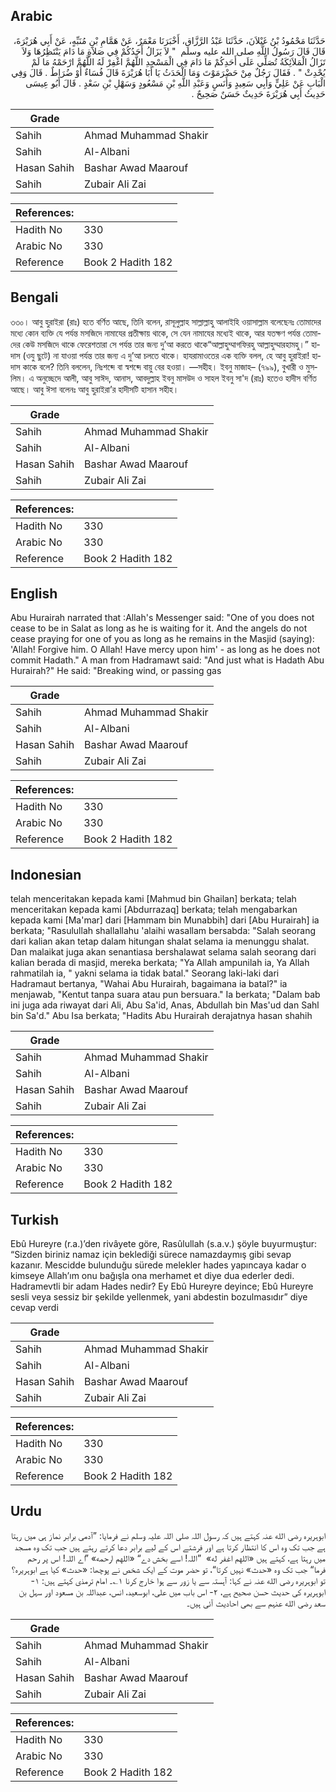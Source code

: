 ## Arabic


<div dir="rtl" lang="ar" style={{fontSize:'larger',backgroundColor:'#f8f9fa',padding:20}}>
حَدَّثَنَا مَحْمُودُ بْنُ غَيْلاَنَ، حَدَّثَنَا عَبْدُ الرَّزَّاقِ، أَخْبَرَنَا مَعْمَرٌ، عَنْ هَمَّامِ بْنِ مُنَبِّهٍ، عَنْ أَبِي هُرَيْرَةَ، قَالَ قَالَ رَسُولُ اللَّهِ صلى الله عليه وسلم ‏ "‏ لاَ يَزَالُ أَحَدُكُمْ فِي صَلاَةٍ مَا دَامَ يَنْتَظِرُهَا وَلاَ تَزَالُ الْمَلاَئِكَةُ تُصَلِّي عَلَى أَحَدِكُمْ مَا دَامَ فِي الْمَسْجِدِ اللَّهُمَّ اغْفِرْ لَهُ اللَّهُمَّ ارْحَمْهُ مَا لَمْ يُحْدِثْ ‏"‏ ‏.‏ فَقَالَ رَجُلٌ مِنْ حَضْرَمَوْتَ وَمَا الْحَدَثُ يَا أَبَا هُرَيْرَةَ قَالَ فُسَاءٌ أَوْ ضُرَاطٌ ‏.‏ قَالَ وَفِي الْبَابِ عَنْ عَلِيٍّ وَأَبِي سَعِيدٍ وَأَنَسٍ وَعَبْدِ اللَّهِ بْنِ مَسْعُودٍ وَسَهْلِ بْنِ سَعْدٍ ‏.‏ قَالَ أَبُو عِيسَى حَدِيثُ أَبِي هُرَيْرَةَ حَدِيثٌ حَسَنٌ صَحِيحٌ ‏.‏
</div>
<div style={{backgroundColor:'#f8f9fa',padding:20, marginBottom: 10}}><table> <thead> <tr> <th>Grade</th> <th></th> </tr> </thead> <tbody> <tr><td>Sahih</td><td>Ahmad Muhammad Shakir</td></tr><tr><td>Sahih</td><td>Al-Albani</td></tr><tr><td>Hasan Sahih</td><td>Bashar Awad Maarouf</td></tr><tr><td>Sahih</td><td>Zubair Ali Zai</td></tr></tbody></table><table> <thead> <tr> <th>References:</th> <th></th> </tr> </thead> <tbody><tr><td>Hadith No</td><td>330</td></tr><tr><td>Arabic No</td><td>330</td></tr><tr><td>Reference</td><td>Book 2 Hadith 182</td></tr></tbody></table></div>

## Bengali


<div dir="ltr" lang="bn" style={{fontSize:'larger',backgroundColor:'#f8f9fa',padding:20}}>
৩৩০। আবু হুরাইরা (রাঃ) হতে বর্ণিত আছে, তিনি বলেন, রাসূলুল্লাহ সাল্লাল্লাহু আলাইহি ওয়াসাল্লাম বলেছেনঃ তোমাদের মধ্যে কোন ব্যক্তি যে পর্যন্ত মসজিদে নামাযের প্রতীক্ষায় থাকে, সে যেন নামাযের মধ্যেই থাকে, আর যতক্ষণ পর্যন্ত তোমাদের কেউ মসজিদে থাকে ফেরেশতারা সে পর্যন্ত তার জন্য দু’আ করতে থাকে“আল্লাহুম্মাগফিরহু আল্লাহুম্মারহামহু।” হাদাস (ওযু ছুটে) না যাওয়া পর্যন্ত তার জন্য এ দু’আ চলতে থাকে। হাযরামাওতের এক ব্যক্তি বলল, হে আবু হুরাইরা! হাদাস কাকে বলে? তিনি বললেন, নিঃশব্দে বা স্বশব্দে বায়ু বের হওয়া। —সহীহ। ইবনু মাজাহ– (৭৯৯), বুখারী ও মুসলিম। এ অনুচ্ছেদে আলী, আবু সাঈদ, আনাস, আবদুল্লাহ ইবনু মাসউদ ও সাহল ইবনু সা'দ (রাঃ) হতেও হাদীস বর্ণিত আছে। আবু ঈসা বলেনঃ আবু হুরাইরা’র হাদীসটি হাসান সহীহ।
</div>
<div style={{backgroundColor:'#f8f9fa',padding:20, marginBottom: 10}}><table> <thead> <tr> <th>Grade</th> <th></th> </tr> </thead> <tbody> <tr><td>Sahih</td><td>Ahmad Muhammad Shakir</td></tr><tr><td>Sahih</td><td>Al-Albani</td></tr><tr><td>Hasan Sahih</td><td>Bashar Awad Maarouf</td></tr><tr><td>Sahih</td><td>Zubair Ali Zai</td></tr></tbody></table><table> <thead> <tr> <th>References:</th> <th></th> </tr> </thead> <tbody><tr><td>Hadith No</td><td>330</td></tr><tr><td>Arabic No</td><td>330</td></tr><tr><td>Reference</td><td>Book 2 Hadith 182</td></tr></tbody></table></div>

## English


<div dir="ltr" lang="en" style={{fontSize:'larger',backgroundColor:'#f8f9fa',padding:20}}>
Abu Hurairah narrated that :Allah's Messenger said: "One of you does not cease to be in Salat as long as he is waiting for it. And the angels do not cease praying for one of you as long as he remains in the Masjid (saying): 'Allah! Forgive him. O Allah! Have mercy upon him' - as long as he does not commit Hadath." A man from Hadramawt said: "And just what is Hadath Abu Hurairah?" He said: "Breaking wind, or passing gas
</div>
<div style={{backgroundColor:'#f8f9fa',padding:20, marginBottom: 10}}><table> <thead> <tr> <th>Grade</th> <th></th> </tr> </thead> <tbody> <tr><td>Sahih</td><td>Ahmad Muhammad Shakir</td></tr><tr><td>Sahih</td><td>Al-Albani</td></tr><tr><td>Hasan Sahih</td><td>Bashar Awad Maarouf</td></tr><tr><td>Sahih</td><td>Zubair Ali Zai</td></tr></tbody></table><table> <thead> <tr> <th>References:</th> <th></th> </tr> </thead> <tbody><tr><td>Hadith No</td><td>330</td></tr><tr><td>Arabic No</td><td>330</td></tr><tr><td>Reference</td><td>Book 2 Hadith 182</td></tr></tbody></table></div>

## Indonesian


<div dir="ltr" lang="id" style={{fontSize:'larger',backgroundColor:'#f8f9fa',padding:20}}>
telah menceritakan kepada kami [Mahmud bin Ghailan] berkata; telah menceritakan kepada kami [Abdurrazaq] berkata; telah mengabarkan kepada kami [Ma'mar] dari [Hammam bin Munabbih] dari [Abu Hurairah] ia berkata; "Rasulullah shallallahu 'alaihi wasallam bersabda: "Salah seorang dari kalian akan tetap dalam hitungan shalat selama ia menunggu shalat. Dan malaikat juga akan senantiasa bershalawat selama salah seorang dari kalian berada di masjid, mereka berkata; "Ya Allah ampunilah ia, Ya Allah rahmatilah ia, " yakni selama ia tidak batal." Seorang laki-laki dari Hadramaut bertanya, "Wahai Abu Hurairah, bagaimana ia batal?" ia menjawab, "Kentut tanpa suara atau pun bersuara." Ia berkata; "Dalam bab ini juga ada riwayat dari Ali, Abu Sa'id, Anas, Abdullah bin Mas'ud dan Sahl bin Sa'd." Abu Isa berkata; "Hadits Abu Hurairah derajatnya hasan shahih
</div>
<div style={{backgroundColor:'#f8f9fa',padding:20, marginBottom: 10}}><table> <thead> <tr> <th>Grade</th> <th></th> </tr> </thead> <tbody> <tr><td>Sahih</td><td>Ahmad Muhammad Shakir</td></tr><tr><td>Sahih</td><td>Al-Albani</td></tr><tr><td>Hasan Sahih</td><td>Bashar Awad Maarouf</td></tr><tr><td>Sahih</td><td>Zubair Ali Zai</td></tr></tbody></table><table> <thead> <tr> <th>References:</th> <th></th> </tr> </thead> <tbody><tr><td>Hadith No</td><td>330</td></tr><tr><td>Arabic No</td><td>330</td></tr><tr><td>Reference</td><td>Book 2 Hadith 182</td></tr></tbody></table></div>

## Turkish


<div dir="ltr" lang="tr" style={{fontSize:'larger',backgroundColor:'#f8f9fa',padding:20}}>
Ebû Hureyre (r.a.)’den rivâyete göre, Rasûlullah (s.a.v.) şöyle buyurmuştur: “Sizden biriniz namaz için beklediği sürece namazdaymış gibi sevap kazanır. Mescidde bulunduğu sürede melekler hades yapıncaya kadar o kimseye Allah’ım onu bağışla ona merhamet et diye dua ederler dedi. Hadramevtli bir adam Hades nedir? Ey Ebû Hureyre deyince; Ebû Hureyre sesli veya sessiz bir şekilde yellenmek, yani abdestin bozulmasıdır” diye cevap verdi
</div>
<div style={{backgroundColor:'#f8f9fa',padding:20, marginBottom: 10}}><table> <thead> <tr> <th>Grade</th> <th></th> </tr> </thead> <tbody> <tr><td>Sahih</td><td>Ahmad Muhammad Shakir</td></tr><tr><td>Sahih</td><td>Al-Albani</td></tr><tr><td>Hasan Sahih</td><td>Bashar Awad Maarouf</td></tr><tr><td>Sahih</td><td>Zubair Ali Zai</td></tr></tbody></table><table> <thead> <tr> <th>References:</th> <th></th> </tr> </thead> <tbody><tr><td>Hadith No</td><td>330</td></tr><tr><td>Arabic No</td><td>330</td></tr><tr><td>Reference</td><td>Book 2 Hadith 182</td></tr></tbody></table></div>

## Urdu


<div dir="rtl" lang="ur" style={{fontSize:'larger',backgroundColor:'#f8f9fa',padding:20}}>
ابوہریرہ رضی الله عنہ کہتے ہیں کہ رسول اللہ صلی اللہ علیہ وسلم نے فرمایا: ”آدمی برابر نماز ہی میں رہتا ہے جب تک وہ اس کا انتظار کرتا ہے اور فرشتے اس کے لیے برابر دعا کرتے رہتے ہیں جب تک وہ مسجد میں رہتا ہے، کہتے ہیں «اللهم اغفر له» ‏‏‏‏ ”اللہ! اسے بخش دے“ «اللهم ارحمه» ”اے اللہ! اس پر رحم فرما“ جب تک وہ «حدث» نہیں کرتا“، تو حضر موت کے ایک شخص نے پوچھا: «حدث» کیا ہے ابوہریرہ؟ تو ابوہریرہ رضی الله عنہ نے کہا: آہستہ سے یا زور سے ہوا خارج کرنا ۱؎۔ امام ترمذی کہتے ہیں: ۱- ابوہریرہ کی حدیث حسن صحیح ہے، ۲- اس باب میں علی، ابوسعید، انس، عبداللہ بن مسعود اور سہل بن سعد رضی الله عنہم سے بھی احادیث آئی ہیں۔
</div>
<div style={{backgroundColor:'#f8f9fa',padding:20, marginBottom: 10}}><table> <thead> <tr> <th>Grade</th> <th></th> </tr> </thead> <tbody> <tr><td>Sahih</td><td>Ahmad Muhammad Shakir</td></tr><tr><td>Sahih</td><td>Al-Albani</td></tr><tr><td>Hasan Sahih</td><td>Bashar Awad Maarouf</td></tr><tr><td>Sahih</td><td>Zubair Ali Zai</td></tr></tbody></table><table> <thead> <tr> <th>References:</th> <th></th> </tr> </thead> <tbody><tr><td>Hadith No</td><td>330</td></tr><tr><td>Arabic No</td><td>330</td></tr><tr><td>Reference</td><td>Book 2 Hadith 182</td></tr></tbody></table></div>